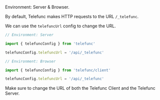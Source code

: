 
Environment: Server & Browser.<br/>

By default, Telefunc makes HTTP requests to the URL `/_telefunc`.

We can use the `telefuncUrl` config to change the URL.

```js
// Environment: Server

import { telefuncConfig } from 'telefunc'

telefuncConfig.telefuncUrl = '/api/_telefunc'
```

```js
// Environment: Browser

import { telefuncConfig } from 'telefunc/client'

telefuncConfig.telefuncUrl = '/api/_telefunc'
```

<Note type="warning">Make sure to change the URL of both the Telefunc Client and the Telefunc Server.</Note>
